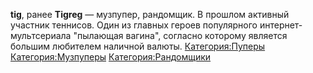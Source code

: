 {{Инфобокс для пуперов
|title2=tig
|другие_ники=
|image3=[[Файл:Tig.jpg|thumb]]
|сферы_творчества=RYTP, RYTPMV
|год_начала=Пример
|image4=Пример
|имя_фамилия=Пример
|дата_рождения=Пример
|место_проживания=Пример
|ссылки=[https://www.youtube.com/user/TigReG123 tig], [https://www.youtube.com/channel/UCvfJFTjg7FmiqykDZznlDQg/ tigregq]
}}
'''tig''', ранее '''Tigreg''' — музпупер, рандомщик. В прошлом активный участник теннисов.
Один из главных героев популярного интернет-мультсериала "пылающая вагина", согласно которому является большим любителем наличной валюты.
[[Категория:Пуперы]]
[[Категория:Музпуперы]]
[[Категория:Рандомщики]]